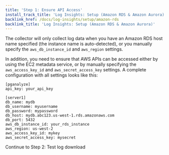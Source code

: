 ```yaml
---
title: 'Step 1: Ensure API Access'
install_track_title: 'Log Insights: Setup (Amazon RDS & Amazon Aurora)'
backlink_href: /docs/log-insights/setup/amazon-rds
backlink_title: 'Log Insights: Setup (Amazon RDS & Amazon Aurora)'
---
```


<PublicOnly>
  The collector will only collect log data when you have an Amazon RDS host name specified (the instance name is auto-detected),
or you manually specify the <code>aws_db_instance_id</code> and <code>aws_region</code> settings.
</PublicOnly>

In addition, you need to ensure that AWS APIs can be accessed either by using the EC2 metadata service, or by manually specifying
the `aws_access_key_id` and `aws_secret_access_key` settings. A complete configuration with all settings looks like this:

```
[pganalyze]
api_key: your_api_key

[server1]
db_name: mydb
db_username: myusername
db_password: mypassword
db_host: mydb.abc123.us-west-1.rds.amazonaws.com
db_port: 5432
aws_db_instance_id: your_rds_instance
aws_region: us-west-2
aws_access_key_id: mykey
aws_secret_access_key: mysecret
```

<Link className="btn btn-success" to="02_test_log_download">
  Continue to Step 2: Test log download
</Link>